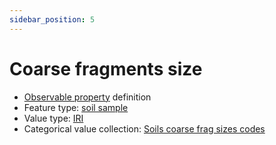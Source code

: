 ```yaml
---
sidebar_position: 5
---
```



# Coarse fragments size

- [Observable property](/viewers/dawe-vocabs?uri=https://linked.data.gov.au/def/nrm/92ae6036-50a8-446c-8df8-573860011b79) definition
- Feature type: [soil sample](http://linked.data.gov.au/def/tern-cv/06461021-a6c2-4175-9651-23653c2b9116)
- Value type: [IRI](https://w3id.org/tern/ontologies/tern/IRI)
- Categorical value collection: [Soils coarse frag sizes codes](/viewers/dawe-vocabs?uri=https://linked.data.gov.au/def/nrm/06d01bf1-3863-44ea-95fe-4c62bb47b996)

<Example
  protocolModule="soil-pit-characterization"
  observableProperty="https://linked.data.gov.au/def/nrm/92ae6036-50a8-446c-8df8-573860011b79"
/>
